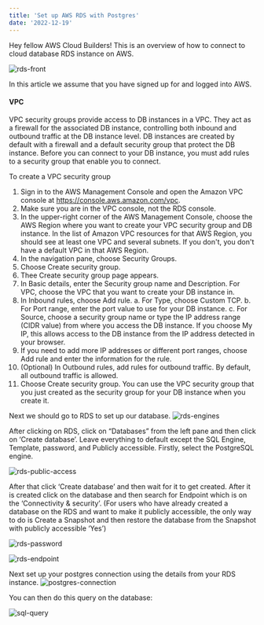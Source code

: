 ```yaml
---
title: 'Set up AWS RDS with Postgres'
date: '2022-12-19'
---
```


Hey fellow AWS Cloud Builders! This is an overview of how to connect to cloud database RDS instance on AWS.

![rds-front](https://user-images.githubusercontent.com/27693622/208445090-2fe302d2-6a18-4f83-921f-96b75a53ef5d.png)

In this article we assume that you have signed up for and logged into AWS.

#### VPC
VPC security groups provide access to DB instances in a VPC.
They act as a firewall for the associated DB instance, controlling both inbound and outbound traffic at the DB instance level.
DB instances are created by default with a firewall and a default security group that protect the DB instance.
Before you can connect to your DB instance, you must add rules to a security group that enable you to connect.

To create a VPC security group
 1.  Sign in to the AWS Management Console and open the Amazon VPC console at https://console.aws.amazon.com/vpc.
 2.  Make sure you are in the VPC console, not the RDS console.
 3.  In the upper-right corner of the AWS Management Console, choose the AWS Region where you want to create your VPC security group and DB instance. In the list of Amazon VPC resources for that AWS Region, you should see at least one VPC and several subnets. If you don't, you don't have a default VPC in that AWS Region.
 4.  In the navigation pane, choose Security Groups.
 5.  Choose Create security group.
 6.  Thee Create security group page appears.
 7.  In Basic details, enter the Security group name and Description. For VPC, choose the VPC that you want to create your DB instance in.
 8.  In Inbound rules, choose Add rule.
  a. For Type, choose Custom TCP.
  b. For Port range, enter the port value to use for your DB instance.
  c. For Source, choose a security group name or type the IP address range (CIDR value) from where you access the DB instance. If you choose My IP, this allows access to the DB instance from the IP address detected in your browser.
9.  If you need to add more IP addresses or different port ranges, choose Add rule and enter the information for the rule.
10. (Optional) In Outbound rules, add rules for outbound traffic. By default, all outbound traffic is allowed.
11. Choose Create security group.
You can use the VPC security group that you just created as the security group for your DB instance when you create it.

Next we should go to RDS to set up our database.
![rds-engines](https://user-images.githubusercontent.com/27693622/208517435-cd3a1129-eda8-43bb-9bdf-b16ee8b54f5f.png)

After clicking on RDS, click on “Databases” from the left pane and then click on ‘Create database’.
Leave everything to default except the SQL Engine, Template, password, and Publicly accessible. Firstly, select the PostgreSQL engine.

![rds-public-access](https://user-images.githubusercontent.com/27693622/208517889-f9767056-1998-434e-895a-7a099fae8b85.png)

After that click ‘Create database’ and then wait for it to get created. After it is created click on the database and then search for Endpoint which is on the ‘Connectivity & security’.
(For users who have already created a database on the RDS and want to make it publicly accessible, the only way to do is Create a Snapshot and then restore the database from the Snapshot with publicly accessible ‘Yes’)

![rds-password](https://user-images.githubusercontent.com/27693622/208517968-04c8a044-ef9c-46ec-8579-0331061a4212.png)

![rds-endpoint](https://user-images.githubusercontent.com/27693622/208518039-24331411-0fea-4a0d-94d3-8e1be459e717.png)


Next set up your postgres connection using the details from your RDS instance.
![postgres-connection](https://user-images.githubusercontent.com/27693622/208524182-bb2e6ebb-2894-4e8b-b617-adc2843e4075.png)

You can then do this query on the database:

![sql-query](https://user-images.githubusercontent.com/27693622/208525301-637f763a-e495-4f57-aa43-88a8990a8499.png)
